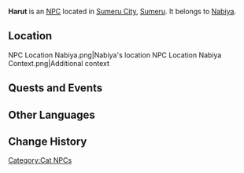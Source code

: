 {{Meta
|missing_NPC_picture  = yes
}}
{{Character Infobox
|name             = Harut
|type             = NPC
|image            = NPC Harut.png
|region           = Sumeru
|affiliation      = 
|title            = 
}}
'''Harut''' is an [[NPC]] located in [[Sumeru City]], [[Sumeru]]. It belongs to [[Nabiya]].

==Location==
<gallery>
NPC Location Nabiya.png|Nabiya's location
NPC Location Nabiya Context.png|Additional context
</gallery>
<!--
==Profile==
''(To be added.)''

===Personality===
''(To be added.)''

===Appearance===
''(To be added.)''
-->
==Quests and Events==
{{Quests and Events}}
<!--
==Dialogue==

==Trivia==
-->
==Other Languages==
{{Other Languages
|default_hidden = 1
|en      = Harut
|zhs     = 哈鲁特
|zhs_rm  = Hālǔtè
|zht     = 哈魯特
|zht_rm  = Hālǔtè
|ja      = ハールート
|ja_rm   = Haaruuto
|ko      = 하루트
|ko_rm   = Haruteu
|es      = Harut
|fr      = Harut
|ru      = Харут
|th      = Harut
|vi      = Harut
|de      = Harut
|id      = Harut
|pt      = Harut
|tr      = Harut
|it      = Harut
}}

==Change History==
{{Change History|3.0}}
<!--
==References==
{{Reflist}}
-->
[[Category:Cat NPCs]]